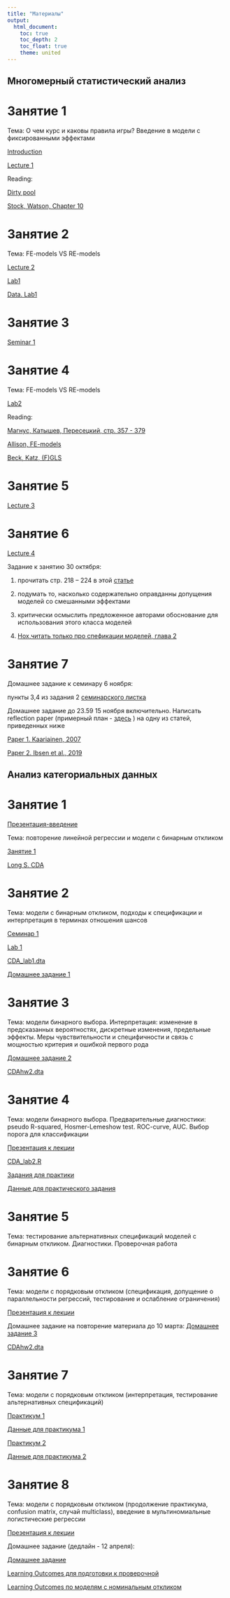 ```yaml
---
title: "Материалы"
output: 
  html_document:
    toc: true
    toc_depth: 2
    toc_float: true
    theme: united
---
```

## Многомерный статистический анализ
 
# Занятие 1
 
Тема: О чем курс и каковы правила игры? Введение в модели с фиксированными эффектами
  
<a href="MSA_intro_2020.pdf" title=>Introduction</a> 
 
<a href="MSA_lecture1_2020.pdf" title=>Lecture 1</a> 
 
Reading: 

<a href="Green et al., Dirty pool.pdf" title=>Dirty pool</a>  

<a href="https://yadi.sk/i/4YsEBveY1j4nUw" title=>Stock, Watson, Chapter 10</a>  

# Занятие 2 
 
Тема: FE-models VS RE-models
 
<a href="MSA_lecture2_2020.pdf" title=>Lecture 2</a>  
 
<a href="MSA_lab1_2020.R" title=>Lab1</a>  

<a href="MSA_lab1.dta" title=>Data. Lab1</a>

# Занятие 3

<a href="MSA_seminar_1_2020.pdf" title=>Seminar 1</a> 

# Занятие 4
 
Тема: FE-models VS RE-models
 
<a href="MSA_lab2 .R" title=>Lab2</a>  
 
Reading: 

<a href="https://yadi.sk/i/qpr_QNaO6ZuVvA" title =>Магнус, Катышев, Пересецкий, стр. 357 - 379 

<a href="allison_fixed_effects.pdf" title => Allison, FE-models

<a href="Beck, Katz.pdf" title => Beck, Katz, (F)GLS</a> 

# Занятие 5

<a href="MSA_lecture3.pdf" title=>Lecture 3</a>  

# Занятие 6 

<a href="MSA_lecture4_2020.pdf" title=>Lecture 4</a>  

Задание к занятию 30 октября: 

1) прочитать стр. 218 -- 224 в этой <a href="Steenbergen,Jones, 2002.pdf" title=>статье</a> 
 
2) подумать то, насколько содержательно оправданны допущения моделей со смешанными эффектами 
 
3) критически осмыслить предложенное авторами обоснование для использования этого класса моделей 

4) <a href="https://yadi.sk/d/ci9V-ylSU4Kh3A" title=>Hox,читать только про спефикации моделей, глава 2</a>  

# Занятие 7

Домашнее задание к семинару 6 ноября: 

пункты 3,4 из задания 2 <a href="MSA_seminar_2.pdf" title=>семинарского листка</a>

Домашнее задание до 23.59 15 ноября включительно. Написать reflection paper (примерный план - <a href="reflection_paper.pdf" title=>здесь</a> ) на одну из статей, приведенных ниже
 
<a href="Paper 1. Kaariainen, 2007.pdf" title=>Paper 1. Kaariainen, 2007</a>  
 
<a href="Paper 2. Ibsen et al., 2019.pdf" title=>Paper 2. Ibsen et al., 2019</a> 

## Анализ категориальных данных

# Занятие 1

<a href="CDA_intro.pdf" title=>Презентация-введение</a> 

Тема: повторение линейной регрессии и модели с бинарным откликом

<a href="CDA_lecture1_2021.pdf" title=>Занятие 1</a> 

<a href="Long.pdf" title=>Long S. CDA</a> 

# Занятие 2

Тема: модели с бинарным откликом, подходы к спецификации и интерпретация в терминах отношения шансов

<a href="CDA_seminar1_2021.pdf" title=>Семинар 1</a> 

<a href="CDA_lab1.R" title=>Lab 1</a> 

<a href="CDA_lab1.dta" title=>CDA_lab1.dta</a>

<a href="CDA_hw1_2021.pdf" title=>Домашнее задание 1</a>

# Занятие 3

Тема: модели бинарного выбора. Интерпретация: изменение в предсказанных вероятностях, дискретные изменения, предельные эффекты. Меры чувствительности и специфичности и связь с мощностью критерия и ошибкой первого рода 

<a href="CDA_hw2_2021.pdf" title=>Домашнее задание 2</a>

<a href="CDAhw2.dta" title=>CDAhw2.dta</a>

# Занятие 4 

Тема: модели бинарного выбора. Предварительные диагностики: pseudo R-squared, Hosmer-Lemeshow test. ROC-curve, AUC. Выбор порога для классификации 

<a href="CDA_lecture2.pdf" title=>Презентация к лекции </a>

<a href="CDA_lab2.R" title=>CDA_lab2.R</a>

<a href="CDA_lab2_2_tasks.R" title=>Задания для практики</a>

<a href="lab2_2.dta" title=>Данные для практического задания</a>

# Занятие 5 

Тема: тестирование альтернативных спецификаций моделей с бинарным откликом. Диагностики. Проверочная работа

# Занятие 6 

Тема: модели с порядковым откликом (спецификация, допущение о параллельности регрессий, тестирование и ослабление ограничения)   

<a href="CDA_Lecture3.pdf" title=>Презентация к лекции</a>

Домашнее задание на повторение материала до 10 марта: 
<a href="CDA_hw3_2021.pdf" title=>Домашнее задание 3</a>

<a href="CDAhw2.dta" title=>CDAhw2.dta</a>

# Занятие 7

Тема: модели с порядковым откликом (интерпретация, тестирование альтернативных спецификаций)

<a href="CDA_lab3_UPD.R" title=>Практикум 1</a>

<a href="ordwarm.R" title=>Данные для практикума 1</a>

<a href="CDA_lab4.R" title=>Практикум 2 </a>

<a href="CDA_lab4.dta" title=>Данные для практикума 2</a>

# Занятие 8

Тема: модели с порядковым откликом (продолжение практикума, confusion matrix, случай multiclass), введение в мультиномиальные логистические регрессии 

<a href="CDA_lecture4.pdf" title=>Презентация к лекции</a>

Домашнее задание (дедлайн - 12 апреля): 

<a href="CDA_hw4_2021.pdf" title=>Домашнее задание</a>

<a href="CDA_LO2.pdf" title=>Learning Outcomes для подготовки к проверочной</a>

<a href="CDA_LO3.pdf" title=>Learning Outcomes по моделям с номинальным откликом</a>

